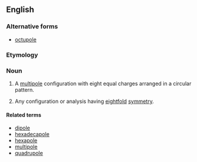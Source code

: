 ==English==
===Alternative forms===
*[[octupole]]

===Etymology===

{{prefix|octo|pole}}

===Noun===
{{en-noun}}

# {{context|physics}} A [[multipole]] configuration with eight equal charges arranged in a circular pattern.
#{{physics}} Any configuration or analysis having [[eightfold]] [[symmetry]].

====Related terms====
*[[dipole]]
*[[hexadecapole]]
*[[hexapole]]
*[[multipole]]
*[[quadrupole]]